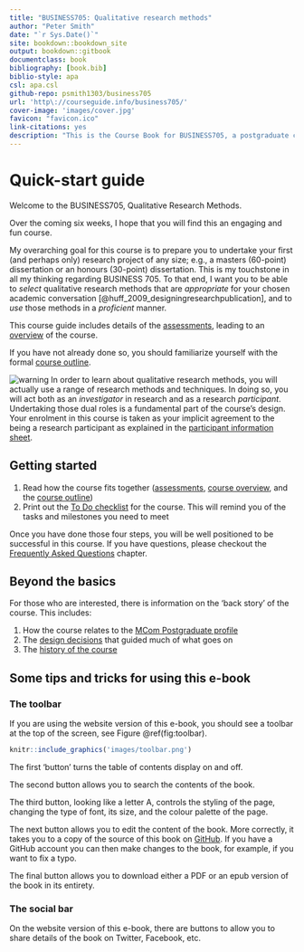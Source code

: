 ```yaml
--- 
title: "BUSINESS705: Qualitative research methods"
author: "Peter Smith"
date: "`r Sys.Date()`"
site: bookdown::bookdown_site
output: bookdown::gitbook
documentclass: book
bibliography: [book.bib]
biblio-style: apa
csl: apa.csl
github-repo: psmith1303/business705
url: 'http\://courseguide.info/business705/'
cover-image: 'images/cover.jpg'
favicon: "favicon.ico"
link-citations: yes
description: "This is the Course Book for BUSINESS705, a postgraduate course in qualitative research methods."
---
```



# Quick-start guide {-}

Welcome to the BUSINESS705, Qualitative Research Methods.

Over the coming six weeks, I hope that you will find this an engaging
and fun course.

My overarching goal for this course is to prepare you to undertake
your first (and perhaps only) research project of any size; e.g., a
masters (60-point) dissertation or an honours (30-point) dissertation.
This is my touchstone in all my thinking regarding BUSINESS 705. To
that end, I want you to be able to *select* qualitative research
methods that are *appropriate* for your chosen academic conversation
[@huff_2009_designingresearchpublication], and to *use* those methods
in a *proficient* manner.

This course guide includes details of
the [assessments](#assessment-overview), leading to
an [overview](#course-overview) of the course.

If you have not already done so, you should familiarize yourself with
the formal [course outline](#course-outline).

![warning](images/warning.png) In order to learn about qualitative
research methods, you will actually use a range of research methods
and techniques. In doing so, you will act both as an *investigator* in
research and as a research *participant*. Undertaking those dual roles
is a fundamental part of the course's design. Your enrolment in this
course is taken as your implicit agreement to the being a research
participant as explained in the [participant information sheet](#pis).


## Getting started {-}

1. Read how the course fits together
([assessments](#assessment-overview),
[course overview](#course-overview), and
the [course outline](#course-outline))
2. Print out the [To Do checklist](#todo-checklist) for the course.
   This will remind you of the tasks and milestones you need to meet

Once you have done those four steps, you will be well positioned to be
successful in this course. If you have questions, please checkout
the [Frequently Asked Questions](#faq) chapter.

## Beyond the basics {-}

For those who are interested, there is information on the 'back story'
of the course. This includes:

1. How the course relates to the [MCom Postgraduate profile](#profile)
2. The [design decisions](#course-design) that guided much of what goes on
3. The [history of the course](#course-history)

## Some tips and tricks for using this e-book  {-}

### The toolbar {-}

If you are using the website version of this e-book, you should see a
toolbar at the top of the screen, see Figure \@ref(fig:toolbar).


```r

knitr::include_graphics('images/toolbar.png')
```

The first 'button' turns the table of contents display on and off.

The second button allows you to search the contents of the book.

The third button, looking like a letter A, controls the styling of the
page, changing the type of font, its size, and the colour palette of
the page.

The next button allows you to edit the content of the book. More
correctly, it takes you to a copy of the source of this book
on [GitHub](https://www.github.com). If you have a GitHub account you
can then make changes to the book, for example, if you want to fix a
typo.

The final button allows you to download either a PDF or an epub
version of the book in its entirety.

### The social bar {-}

On the website version of this e-book, there are buttons to allow you
to share details of the book on Twitter, Facebook, etc.
